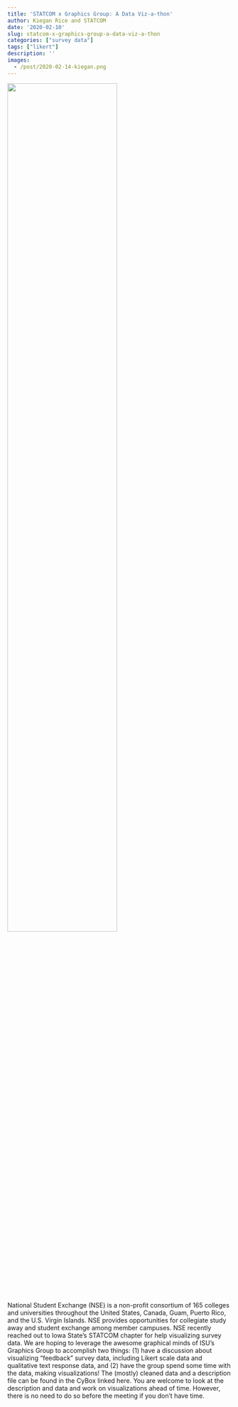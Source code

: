 ```yaml
---
title: 'STATCOM x Graphics Group: A Data Viz-a-thon'
author: Kiegan Rice and STATCOM
date: '2020-02-10'
slug: statcom-x-graphics-group-a-data-viz-a-thon
categories: ["survey data"]
tags: ["likert"]
description: ''
images:
  - /post/2020-02-14-kiegan.png
---
```


![](/post/2020-02-14-kiegan.png){width=70%}

National Student Exchange (NSE) is a non-profit consortium of 165 colleges and universities throughout the United States, Canada, Guam, Puerto Rico, and the U.S. Virgin Islands. NSE provides opportunities for collegiate study away and student exchange among member campuses. NSE recently reached out to Iowa State's STATCOM chapter for help visualizing survey data. We are hoping to leverage the awesome graphical minds of ISU's Graphics Group to accomplish two things: (1) have a discussion about visualizing "feedback" survey data, including Likert scale data and qualitative text response data, and (2) have the group spend some time with the data, making visualizations! The (mostly) cleaned data and a description file can be found in the CyBox linked here. You are welcome to look at the description and data and work on visualizations ahead of time. However, there is no need to do so before the meeting if you don't have time. 
